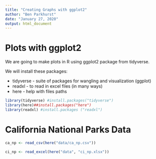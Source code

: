 ```yaml
---
title: "Creating Graphs with ggplot2"
author: "Ben Parkhurst"
date: "January 27, 2020"
output: html_document
---
```

# Plots with ggplot2

We are going to make plots in R using ggplot2 package from tidyverse.

We will install these packages:

- tidyverse - suite of packages for wangling and visualization (ggplot)
- readxl - to read in excel files (in many ways)
- here - help with files paths

```r
library(tidyverse) #install.packages("tidyverse")
library(here)##install.packages("here")
library(readxl) #install.packages ("readxl")

```
# California National Parks Data

```r

ca_np <- read_csv(here("data/ca_np.csv"))

ci_np <- read_excel(here("data", "ci_np.xlsx"))
```

